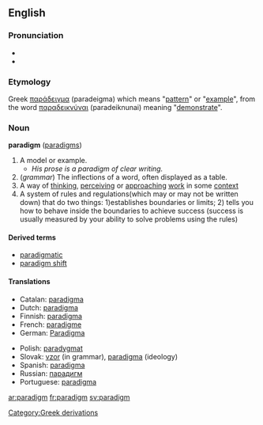 {{wikipedia}}
==English==
===Pronunciation===
*{{IPA|/ˈpærədaɪm/}}
*{{audio|en-us-paradigm.ogg|Audio (US)}}

===Etymology===
Greek [[παράδειγμα]] (paradeigma) which means "[[pattern]]" or "[[example]]", from the word [[παραδεικνύναι]] (paradeiknunai) meaning "[[demonstrate]]".

===Noun===
'''paradigm''' ([[paradigms]])

# A model or example.
#* ''His prose is a paradigm of clear writing.''
# (''grammar'') The inflections of a word, often displayed as a table.
# A way of [[think]]ing, [[perceive|perceiving]] or [[approach]]ing [[work]] in some [[context]]
# A system of rules and regulations(which may or may not be written down) that do two things: 1)establishes boundaries or limits; 2) tells you how to behave inside the boundaries to achieve success (success is usually measured by your ability to solve problems using the rules)

====Derived terms====
*[[paradigmatic]]
*[[paradigm shift]]

====Translations====
{{top}}
*Catalan: [[paradigma]] {{m}}
*Dutch: [[paradigma]] {{n}}
*Finnish: [[paradigma]]
*French: [[paradigme]] {{m}}
*German: [[Paradigma]] {{n}}
{{mid}}
*Polish: [[paradygmat]]
*Slovak: [[vzor]] {{m}} (in grammar), [[paradigma]] {{f}} (ideology)
*Spanish: [[paradigma]] {{m}}
*Russian: [[парадигм]] {{m}}
*Portuguese: [[paradigma]] {{m}}
{{bottom}}

[[Category:Greek derivations]]

[[ar:paradigm]]
[[fr:paradigm]]
[[sv:paradigm]]